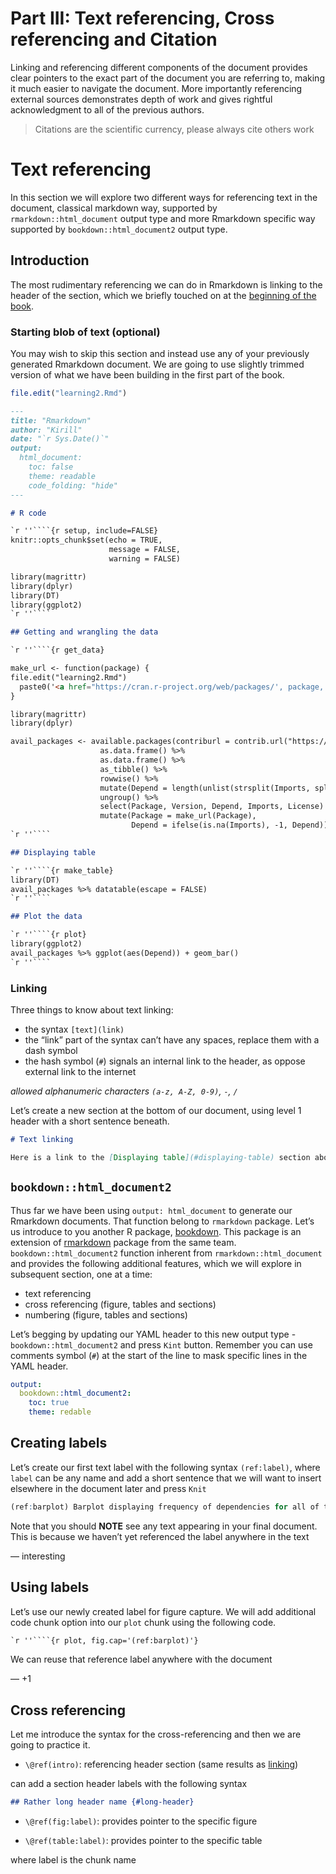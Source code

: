 # Part III: Text referencing, Cross referencing and Citation {- #refs}

Linking and referencing different components of the document provides clear pointers to the exact part of the document you are referring to, making it much easier to navigate the document. More importantly referencing external sources demonstrates depth of work and gives rightful acknowledgment to all of the previous authors. 

> Citations are the scientific currency, please always cite others work

# Text referencing

In this section we will explore two different ways for referencing text in the document, classical markdown way, supported by `rmarkdown::html_document` output type and more Rmarkdown specific way supported by `bookdown::html_document2` output type.

## Introduction

The most rudimentary referencing we can do in Rmarkdown is linking to the header of the section, which we briefly touched on at the [beginning of the book](#images).

### Starting blob of text (optional)

You may wish to skip this section and instead use any of your previously generated Rmarkdown document. We are going to use slightly trimmed version of what we have been building in the first part of the book.

```r
file.edit("learning2.Rmd")
```

````markdown
---
title: "Rmarkdown"
author: "Kirill"
date: "`r Sys.Date()`"
output:
  html_document:
    toc: false
    theme: readable
    code_folding: "hide"
---

# R code

`r ''````{r setup, include=FALSE}
knitr::opts_chunk$set(echo = TRUE,
                      message = FALSE,
                      warning = FALSE)

library(magrittr)
library(dplyr)
library(DT)
library(ggplot2)
`r ''````

## Getting and wrangling the data

`r ''````{r get_data}

make_url <- function(package) {
file.edit("learning2.Rmd")
  paste0('<a href="https://cran.r-project.org/web/packages/', package, '">', package, '</a>')
}

library(magrittr)
library(dplyr)

avail_packages <- available.packages(contriburl = contrib.url("https://mirror.aarnet.edu.au/pub/CRAN/")) %>%
                    as.data.frame() %>% 
                    as.data.frame() %>% 
                    as_tibble() %>% 
                    rowwise() %>% 
                    mutate(Depend = length(unlist(strsplit(Imports, split = ",")))) %>% 
                    ungroup() %>% 
                    select(Package, Version, Depend, Imports, License) %>% 
                    mutate(Package = make_url(Package),
                           Depend = ifelse(is.na(Imports), -1, Depend)) 
`r ''````

## Displaying table

`r ''````{r make_table}
library(DT)
avail_packages %>% datatable(escape = FALSE)
`r ''````

## Plot the data

`r ''````{r plot}
library(ggplot2)
avail_packages %>% ggplot(aes(Depend)) + geom_bar()
`r ''````
````

### Linking

Three things to know about text linking:

- the syntax `[text](link)`
- the "link" part of the syntax can't have any spaces, replace them with a dash symbol
- the hash symbol (`#`) signals an internal link to the header, as oppose external link to the internet

_allowed alphanumeric characters `(a-z, A-Z, 0-9)`, `-`, `/`_

Let's create a new section at the bottom of our document, using level 1 header with a short sentence beneath. 

```markdown
# Text linking

Here is a link to the [Displaying table](#displaying-table) section above
```

## `bookdown::html_document2`

Thus far we have been using `output: html_document` to generate our Rmarkdown documents. That function belong to `rmarkdown` package. Let's us introduce to you another R package, [bookdown](https://github.com/rstudio/bookdown). This package is an extension of [rmarkdown](https://github.com/rstudio/rmarkdown) package from the same team. `bookdown::html_document2` function inherent from `rmarkdown::html_document` and provides the following additional features, which we will explore in subsequent section, one at a time:

- text referencing
- cross referencing (figure, tables and sections)
- numbering (figure, tables and sections)

Let's begging by updating our YAML header to this new output type - `bookdown::html_document2` and press `Kint` button. Remember you can use comments symbol (`#`) at the start of the line to mask specific lines in the YAML header.

```yaml
output:
  bookdown::html_document2:
    toc: true
    theme: redable
```

## Creating labels

Let's create our first text label with the following syntax `(ref:label)`, where `label` can be any name and add a short sentence that we will want to insert elsewhere in the document later and press `Knit`

```r
(ref:barplot) Barplot displaying frequency of dependencies for all of the R packages in the CRAN repository to date `r Sys.Date()`
```

Note that you should **NOTE** see any text appearing in your final document. This is because we haven't yet referenced the label anywhere in the text

--- interesting

## Using labels

Let's use our newly created label for figure capture. We will add additional code chunk option into our `plot` chunk using the following code. 

````markdown
`r ''````{r plot, fig.cap='(ref:barplot)'}

````

We can reuse that reference label anywhere with the document

--- +1

## Cross referencing

Let me introduce the syntax for the cross-referencing and then we are going to practice it. 

- `\@ref(intro)`: referencing header section (same results as [linking](#linking))

can add a section header labels with the following syntax 

```markdown
## Rather long header name {#long-header}
```

- `\@ref(fig:label)`: provides pointer to the specific figure

- `\@ref(table:label)`: provides pointer to the specific table

where label is the chunk name

